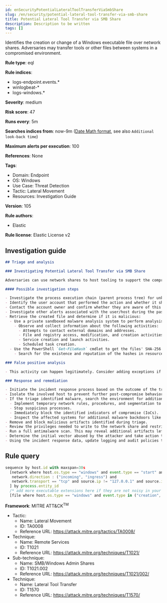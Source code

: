 ```yaml
---
id: enSecurityPotentialLateralToolTransferViaSmbShare
slug: /en/security/potential-lateral-tool-transfer-via-smb-share
title: Potential Lateral Tool Transfer via SMB Share
description: Description to be written
tags: []
---
```


<div id="potential-lateral-tool-transfer-via-smb-share"></div>

Identifies the creation or change of a Windows executable file over network shares. Adversaries may transfer tools or other files between systems in a compromised environment.

**Rule type**: eql

**Rule indices**: 

* logs-endpoint.events.*
* winlogbeat-*
* logs-windows.*

**Severity**: medium

**Risk score**: 47

**Runs every**: 5m

**Searches indices from**: now-9m ([Date Math format](((ref))/common-options.html#date-math), see also <DocLink id="enSecurityRulesUiCreate" section="set-the-rules-schedule">`Additional look-back time`</DocLink>)

**Maximum alerts per execution**: 100

**References**: None

**Tags**: 

* Domain: Endpoint
* OS: Windows
* Use Case: Threat Detection
* Tactic: Lateral Movement
* Resources: Investigation Guide

**Version**: 105

**Rule authors**: 

* Elastic

**Rule license**: Elastic License v2

## Investigation guide

```markdown
## Triage and analysis

### Investigating Potential Lateral Tool Transfer via SMB Share

Adversaries can use network shares to host tooling to support the compromise of other hosts in the environment. These tools can include discovery utilities, credential dumpers, malware, etc. Attackers can also leverage file shares that employees frequently access to host malicious files to gain a foothold in other machines.

#### Possible investigation steps

- Investigate the process execution chain (parent process tree) for unknown processes. Examine their executable files for prevalence, whether they are located in expected locations, and if they are signed with valid digital signatures.
- Identify the user account that performed the action and whether it should perform this kind of action.
- Contact the account owner and confirm whether they are aware of this activity.
- Investigate other alerts associated with the user/host during the past 48 hours.
- Retrieve the created file and determine if it is malicious:
  - Use a private sandboxed malware analysis system to perform analysis.
    - Observe and collect information about the following activities:
      - Attempts to contact external domains and addresses.
      - File and registry access, modification, and creation activities.
      - Service creation and launch activities.
      - Scheduled task creation.
  - Use the PowerShell `Get-FileHash` cmdlet to get the files' SHA-256 hash values.
    - Search for the existence and reputation of the hashes in resources like VirusTotal, Hybrid-Analysis, CISCO Talos, Any.run, etc.

### False positive analysis

- This activity can happen legitimately. Consider adding exceptions if it is expected and noisy in your environment.

### Response and remediation

- Initiate the incident response process based on the outcome of the triage.
- Isolate the involved host to prevent further post-compromise behavior.
- If the triage identified malware, search the environment for additional compromised hosts.
  - Implement temporary network rules, procedures, and segmentation to contain the malware.
  - Stop suspicious processes.
  - Immediately block the identified indicators of compromise (IoCs).
  - Inspect the affected systems for additional malware backdoors like reverse shells, reverse proxies, or droppers that attackers could use to reinfect the system.
- Remove and block malicious artifacts identified during triage.
- Review the privileges needed to write to the network share and restrict write access as needed.
- Run a full antimalware scan. This may reveal additional artifacts left in the system, persistence mechanisms, and malware components.
- Determine the initial vector abused by the attacker and take action to prevent reinfection through the same vector.
- Using the incident response data, update logging and audit policies to improve the mean time to detect (MTTD) and the mean time to respond (MTTR).

```

## Rule query

```js
sequence by host.id with maxspan=30s
  [network where host.os.type == "windows" and event.type == "start" and process.pid == 4 and destination.port == 445 and
   network.direction : ("incoming", "ingress") and
   network.transport == "tcp" and source.ip != "127.0.0.1" and source.ip != "::1"
  ] by process.entity_id
  /* add more executable extensions here if they are not noisy in your environment */
  [file where host.os.type == "windows" and event.type in ("creation", "change") and process.pid == 4 and file.extension : ("exe", "dll", "bat", "cmd")] by process.entity_id

```

**Framework**: MITRE ATT&CK<sup>TM</sup>

* Tactic:
    * Name: Lateral Movement
    * ID: TA0008
    * Reference URL: https://attack.mitre.org/tactics/TA0008/
* Technique:
    * Name: Remote Services
    * ID: T1021
    * Reference URL: https://attack.mitre.org/techniques/T1021/
* Sub-technique:
    * Name: SMB/Windows Admin Shares
    * ID: T1021.002
    * Reference URL: https://attack.mitre.org/techniques/T1021/002/
* Technique:
    * Name: Lateral Tool Transfer
    * ID: T1570
    * Reference URL: https://attack.mitre.org/techniques/T1570/

